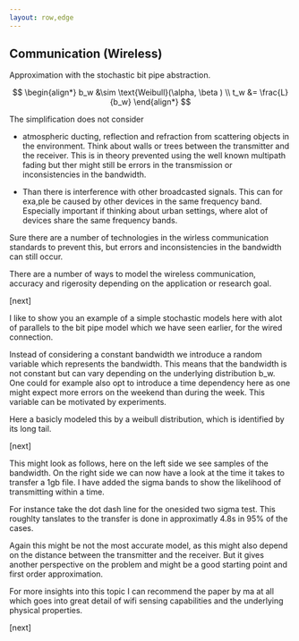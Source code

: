 ```yaml
---
layout: row,edge
---
```


<Column>

## Communication (Wireless)


Approximation with the stochastic bit pipe abstraction.

$$
\begin{align*}
b_w &\sim \text{Weibull}(\alpha, \beta ) \\
t_w &= \frac{L}{b_w}
\end{align*}
$$



</Column>

<Navbar sections={false} />

<Note>

The simplification does not consider 

- atmospheric ducting, reflection and refraction from scattering objects in the environment. Think about walls or trees between the transmitter and the receiver. This is in theory prevented using the well known multipath fading but ther might still be errors in the transmission or inconsistencies in the bandwidth.

- Than there is interference with other broadcasted signals. This can for exa,ple be caused by other devices in the same frequency band. Especially important if thinking about urban settings, where alot of devices share the same frequency bands. 

Sure there are a number of technologies in the wirless communication standards to prevent this, but errors and inconsistencies in the bandwidth can still occur.

There are a number of ways to model the wireless communication, accuracy and rigerosity depending on the application or research goal. 

[next]

I like to show you an example of a simple stochastic models here with alot of parallels to the bit pipe model which we have seen earlier, for the wired connection.

Instead of considering a constant bandwidth we introduce a random variable which represents the bandwidth. This means that the bandwidth is not constant but can vary depending on the underlying distribution b_w. One could for example also
opt to introduce a time dependency here as one might expect more errors on the weekend than during the week. This variable can be motivated by experiments.

Here a basicly modeled this by a weibull distribution, which is identified by its long tail.

[next]

This might look as follows, here on the left side we see samples of the bandwidth. On the right side we can now have a look at the time it takes to transfer a 1gb file. I have added the sigma bands to show the likelihood of
transmitting within a time.

For instance take the dot dash line for the onesided two sigma test. This roughlty tanslates to the transfer is done in approximatly 4.8s in 95% of the cases.


Again this might be not the most accurate model, as this might also depend on the distance between the transmitter and the receiver. But it gives another perspective on the problem and might be a good starting point and first order approximation.

For more insights into this topic I can recommend the paper by ma at all which goes into great detail of wifi sensing capabilities and the underlying physical properties.

[next]

</Note>